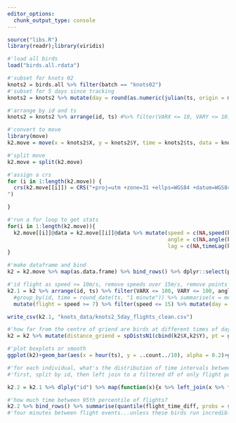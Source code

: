 ```yaml
---
editor_options:
  chunk_output_type: console
---
```


```r
source("libs.R")
library(readr);library(viridis)

```

```r
#'load all birds
load("birds.all.rdata")

#'subset for knots 02
knots2 = birds.all %>% filter(batch == "knots02")
#'subset for 5 days since tracking
knots2 = knots2 %>% mutate(day = round(as.numeric(julian(ts, origin = min(ts))))) %>% filter(day <= 2)
```

```r
#'arrange by id and ts
knots2 = knots2 %>% arrange(id, ts) #%>% filter(VARX <= 10, VARY <= 10)

#'convert to move
library(move)
k2.move = move(x = knots2$X, y = knots2$Y, time = knots2$ts, data = knots2, animal = knots2$id, proj = "+proj=utm +zone=31 +ellps=WGS84 +datum=WGS84 +units=m +no_defs")
```

```r
#'split move
k2.move = split(k2.move)

#'assign a crs
for (i in 1:length(k2.move)) {
  crs(k2.move[[i]]) = CRS("+proj=utm +zone=31 +ellps=WGS84 +datum=WGS84 +units=m +no_defs
")

}

#'run a for loop to get stats
for(i in 1:length(k2.move)){
  k2.move[[i]]@data = k2.move[[i]]@data %>% mutate(speed = c(NA,speed(k2.move[[i]])),
                                                   angle = c(NA,angle(k2.move[[i]])),
                                                   lag = c(NA,timeLag(k2.move[[i]], "secs")))
}
```

```r
#'make dataframe and bind
k2 = k2.move %>% map(as.data.frame) %>% bind_rows() %>% dplyr::select(posID, ts, X,Y,VARX,VARY,COVXY,speed,angle,lag,id,NBS,long=X_raw,lat=Y_raw)
```

```r
#'id flight as speed >= 10m/s, remove speeds over 15m/s, remove points with variance of x and y over 100, and angles outside -120:120. this should take care of positions which show rapid oscillations (high speed, extreme angles), filter out days greater than 2
k2.1 = k2 %>% arrange(id, ts) %>% filter(VARX <= 100, VARY <= 100, angle %between% c(-120,120)) %>%
  #group_by(id, time = round_date(ts, "1 minute")) %>% summarise(x = mean(X, na.rm =T), y = mean(Y, na.rm=T), speed = mean(speed, na.rm=T), angle = mean(angle, na.rm = T)) %>%
  mutate(flight = speed >= 7) %>% filter(speed <= 15) %>% mutate(day = julian(ts, origin = min(k2$ts))) %>% filter(day < 3)

write_csv(k2.1, "knots_data/knots2_5day_flights_clean.csv")
```

```r
#'how far from the centre of griend are birds at different times of day?
k2 = k2 %>% mutate(distance_griend = spDistsN1(cbind(k2$X,k2$Y), pt = griend_centre))

#'plot boxplots or smooth
ggplot(k2)+geom_bar(aes(x = hour(ts), y = ..count../10), alpha = 0.2)+geom_smooth(aes(x = hour(ts), y = distance_griend))+theme_pub()

```


```r
#'for each individual, what's the distribution of time intervals between flights?
#'first, split by id, then left join to a filtered df of only flight positions

k2.2 = k2.1 %>% dlply("id") %>% map(function(x){x %>% left_join(x %>% filter(flight == T) %>% mutate(flight_time_diff = c(NA,as.numeric(diff(ts))))) %>% mutate(counter = flight==T & flight_time_diff > 60*7)})

#'how much time between 95th percentile of flights?
k2.2 %>% bind_rows() %>% summarise(quantile(flight_time_diff, probs = seq(0,1,0.01), na.rm=T)[95+1])/60
#'four minutes between flight events...unless these birds run incredibly fast.
```

